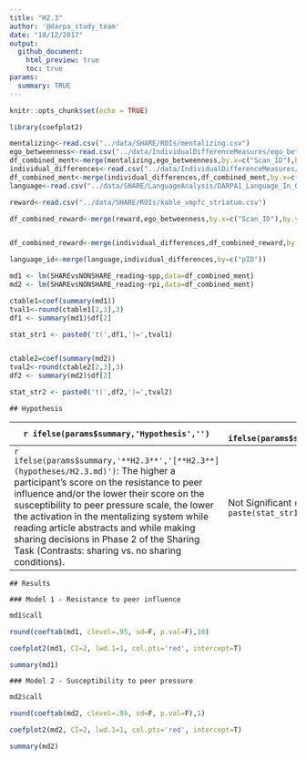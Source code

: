 ---
title: "H2.3"
author: '@darpa_study_team'
date: "10/12/2017"
output: 
  github_document:
    html_preview: true
    toc: true
params:
  summary: TRUE
---

```{r, include=FALSE}
knitr::opts_chunk$set(echo = TRUE)

library(coefplot2)

```

```{r include=FALSE, ECHO=FALSE}
mentalizing<-read.csv("../data/SHARE/ROIs/mentalizing.csv")
ego_betweenness<-read.csv("../data/IndividualDifferenceMeasures/ego_betweeness_groups.csv")
df_combined_ment<-merge(mentalizing,ego_betweenness,by.x=c("Scan_ID"),by.y=c("pID"))
individual_differences<-read.csv("../data/IndividualDifferenceMeasures/DARPA1_Complete_Survey_Data_Scales_updated.csv")
df_combined_ment<-merge(individual_differences,df_combined_ment,by.x=c("pID"),by.y=c("Scan_ID"))
language<-read.csv("../data/SHARE/LanguageAnalysis/DARPA1_Language_In_Out_LIWC.csv")

reward<-read.csv("../data/SHARE/ROIs/kable_vmpfc_striatum.csv")

df_combined_reward<-merge(reward,ego_betweenness,by.x=c("Scan_ID"),by.y=c("pID"))


df_combined_reward<-merge(individual_differences,df_combined_reward,by.x=c("pID"),by.y=c("Scan_ID"))

language_id<-merge(language,individual_differences,by=c("pID"))
```



```{r, echo=FALSE}

md1 <- lm(SHAREvsNONSHARE_reading~spp,data=df_combined_ment)
md2 <- lm(SHAREvsNONSHARE_reading~rpi,data=df_combined_ment)

ctable1=coef(summary(md1))
tval1<-round(ctable1[2,3],3)
df1 <- summary(md1)$df[2]

stat_str1 <- paste0('t(',df1,')=',tval1)


ctable2=coef(summary(md2))
tval2<-round(ctable2[2,3],3)
df2 <- summary(md2)$df[2]

stat_str2 <- paste0('t(',df2,')=',tval2)
```


```{asis eval=params$summary}

## Hypothesis

```


| `r ifelse(params$summary,'Hypothesis','') ` |  `r ifelse(params$summary,'Result','') ` |
| --------------------------------------------------- | --- |
| `r ifelse(params$summary,'**H2.3**','[**H2.3**](hypotheses/H2.3.md)')`: The higher a participant's score on the resistance to peer influence and/or the lower their score on the susceptibility to peer pressure scale, the lower the activation in the mentalizing system while reading article abstracts and while making sharing decisions in Phase 2 of the Sharing Task (Contrasts: sharing vs. no sharing conditions). | Not Significant `r paste(stat_str1,stat_str2)` |



```{asis, eval=params$summary}
## Results

### Model 1 - Resistance to peer influence

```


```{r, echo=FALSE, eval=params$summary}

md1$call

round(coeftab(md1, clevel=.95, sd=F, p.val=F),10)

coefplot2(md1, CI=2, lwd.1=1, col.pts='red', intercept=T)
```


```{r, echo=FALSE, eval=params$summary}
summary(md1)
```



```{asis, eval=params$summary}

### Model 2 - Susceptibility to peer pressure

```


```{r, echo=FALSE, eval=params$summary}
md2$call

round(coeftab(md2, clevel=.95, sd=F, p.val=F),1)

coefplot2(md2, CI=2, lwd.1=1, col.pts='red', intercept=T)
```


```{r, echo=FALSE, eval=params$summary}
summary(md2)
```
